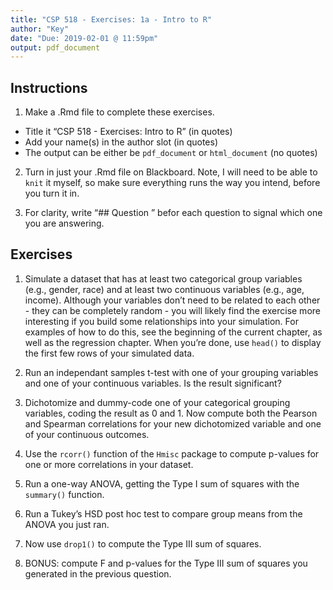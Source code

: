```yaml
---
title: "CSP 518 - Exercises: 1a - Intro to R"
author: "Key"
date: "Due: 2019-02-01 @ 11:59pm"
output: pdf_document
---
```


## Instructions

1. Make a .Rmd file to complete these exercises.

  - Title it "CSP 518 - Exercises: Intro to R" (in quotes)
  - Add your name(s) in the author slot (in quotes)
  - The output can be either be `pdf_document` or `html_document` (no quotes)

2. Turn in just your .Rmd file on Blackboard. Note, I will need to be able to `knit` it myself, so make sure everything runs the way you intend, before you turn it in.

3. For clarity, write "## Question <number>" befor each question to signal which one you are answering.

## Exercises

1. Simulate a dataset that has at least two categorical group variables (e.g., gender, race) and at least two continuous variables (e.g., age, income). Although your variables don't need to be related to each other - they can be completely random - you will likely find the exercise more interesting if you build some relationships into your simulation. For examples of how to do this, see the beginning of the current chapter, as well as the regression chapter. When you're done, use `head()` to display the first few rows of your simulated data.

2. Run an independant samples t-test with one of your grouping variables and one of your continuous variables. Is the result significant?

3. Dichotomize and dummy-code one of your categorical grouping variables, coding the result as 0 and 1. Now compute both the Pearson and Spearman correlations for your new dichotomized variable and one of your continuous outcomes.

4. Use the `rcorr()` function of the `Hmisc` package to compute p-values for one or more correlations in your dataset.

5. Run a one-way ANOVA, getting the Type I sum of squares with the `summary()` function.

6. Run a Tukey's HSD post hoc test to compare group means from the ANOVA you just ran.

7. Now use `drop1()` to compute the Type III sum of squares.

8. BONUS: compute F and p-values for the Type III sum of squares you generated in the previous question.
